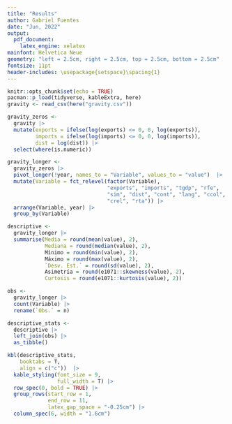 ```yaml
---
title: "Results"
author: Gabriel Fuentes
date: "Jun, 2022"
output:
  pdf_document:
    latex_engine: xelatex
mainfont: Helvetica Neue
geometry: "left = 2.5cm, right = 2.5cm, top = 2.5cm, bottom = 2.5cm"
fontsize: 11pt
header-includes: \usepackage{setspace}\spacing{1}
---
```


```r
knitr::opts_chunk$set(echo = TRUE)
pacman::p_load(tidyverse, kableExtra, here)
gravity <- read_csv(here("gravity.csv"))
```

```r
gravity_zeros <- 
  gravity |> 
  mutate(exports = ifelse(log(exports) <= 0, 0, log(exports)),
         imports = ifelse(log(imports) <= 0, 0, log(imports)),
         dist = log(dist)) |> 
  select(where(is.numeric))

gravity_longer <- 
  gravity_zeros |> 
  pivot_longer(!year, names_to = "Variable", values_to = "value")  |> 
  mutate(Variable = fct_relevel(factor(Variable),
                                "exports", "imports", "tgdp", "rfe",
                                "sim", "dist", "cont", "lang", "ccol", 
                                "crel", "rta")) |> 
  arrange(Variable, year) |> 
  group_by(Variable)

descriptive <- 
  gravity_longer |> 
  summarise(Media = round(mean(value), 2),
            Mediana = round(median(value), 2),
            Mínimo = round(min(value), 2),
            Máximo = round(max(value), 2),
            `Desv. Est.` = round(sd(value), 2),
            Asimetría = round(e1071::skewness(value), 2),
            Curtosis = round(e1071::kurtosis(value), 2))

obs <- 
  gravity_longer |> 
  count(Variable) |> 
  rename(`Obs.` = n)

descriptive_stats <- 
  descriptive |> 
  left_join(obs) |> 
  as_tibble()
```

```r
kbl(descriptive_stats, 
    booktabs = T,
    align = c("c"))  |> 
  kable_styling(font_size = 9,
                full_width = T) |> 
  row_spec(0, bold = TRUE) |> 
  group_rows(start_row = 1, 
             end_row = 11,
             latex_gap_space = "-0.25cm") |> 
  column_spec(6, width = "1.6cm")
```

